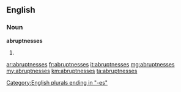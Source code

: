 ==English==

===Noun===
'''abruptnesses'''

# {{plural of|abruptness}}

[[Category:English plurals ending in "-es"]]

[[ar:abruptnesses]]
[[fr:abruptnesses]]
[[it:abruptnesses]]
[[mg:abruptnesses]]
[[my:abruptnesses]]
[[km:abruptnesses]]
[[ta:abruptnesses]]